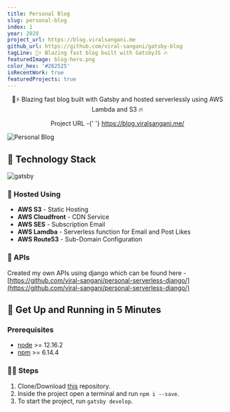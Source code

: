 ```yaml
---
title: Personal Blog
slug: personal-blog
index: 1
year: 2020
project_url: https://blog.viralsangani.me
github_url: https://github.com/viral-sangani/gatsby-blog
tagLine: 🚀⚡️ Blazing fast blog built with GatsbyJS 🔥
featuredImage: blog-hero.png
color_hex: '#262525'
isRecentWork: true
featuredProjects: true
---
```


<p align="center">
    🚀⚡️ Blazing fast blog built with Gatsby and hosted serverlessly using AWS
    Lambda and S3 🔥
</p>

<p align="center">
    Project URL -{' '}
    <a href="https://blog.viralsangani.me/">https://blog.viralsangani.me/</a>
</p>

![Personal Blog](https://raw.githubusercontent.com/viral-sangani/blog.viralsangani.me/master/static/gatsby-blog-gif.gif)

## 🙌 Technology Stack

![gatsby](https://img.shields.io/badge/Gastby-JS-%23663399)

### 💾 Hosted Using

-   **AWS S3** - Static Hosting
-   **AWS Cloudfront** - CDN Service
-   **AWS SES** - Subscription Email
-   **AWS Lamdba** - Serverless function for Email and Post Likes
-   **AWS Route53** - Sub-Domain Configuration

### 🔑 APIs

Created my own APIs using django which can be found here - [https://github.com/viral-sangani/personal-serverless-django/](https://github.com/viral-sangani/personal-serverless-django/)

## 🚀 Get Up and Running in 5 Minutes

### Prerequisites

-   [node](https://nodejs.org/en/) >= 12.16.2
-   [npm](https://www.npmjs.com/) >= 6.14.4

### 🏃‍♂️ Steps

1. Clone/Download [this](https://github.com/viral-sangani/gatsby-blog) repository.
2. Inside the project open a terminal and run `npm i --save`.
3. To start the project, run `gatsby develop`.
